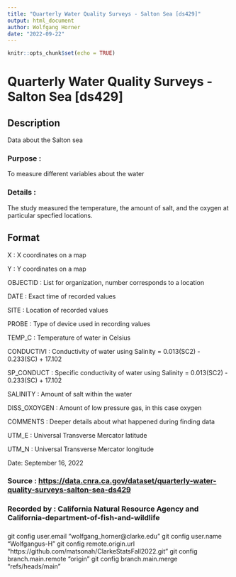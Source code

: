 ```yaml
---
title: "Quarterly Water Quality Surveys - Salton Sea [ds429]"
output: html_document
author: Wolfgang Horner
date: "2022-09-22"
---
```


```r
knitr::opts_chunk$set(echo = TRUE)
```

# Quarterly Water Quality Surveys - Salton Sea [ds429]

## Description

Data about the Salton sea

### Purpose :

To measure different variables about the water

### Details :

The study measured the temperature, the amount of salt, and the oxygen at particular specfied locations.

## Format

X : X coordinates on a map

Y : Y coordinates on a map

OBJECTID : List for organization, number corresponds to a location

DATE : Exact time of recorded values

SITE : Location of recorded values

PROBE : Type of device used in recording values

TEMP_C : Temperature of water in Celsius

CONDUCTIVI : Conductivity of water using Salinity = 0.013(SC2) - 0.233(SC) + 17.102

SP_CONDUCT : Specific conductivity of water using Salinity = 0.013(SC2) - 0.233(SC) + 17.102

SALINITY : Amount of salt within the water

DISS_OXOYGEN : Amount of low pressure gas, in this case oxygen

COMMENTS : Deeper details about what happened during finding data

UTM_E : Universal Transverse Mercator latitude

UTM_N : Universal Transverse Mercator longitude

Date: September 16, 2022

### Source : <https://data.cnra.ca.gov/dataset/quarterly-water-quality-surveys-salton-sea-ds429>

### Recorded by : California Natural Resource Agency and California-department-of-fish-and-wildlife

### 
git config user.email "wolfgang_horner@clarke.edu"
git config user.name "Wolfgangus-H"
git config remote.origin.url "https://github.com/matsonah/ClarkeStatsFall2022.git" 
git config branch.main.remote "origin"
git config branch.main.merge "refs/heads/main"
